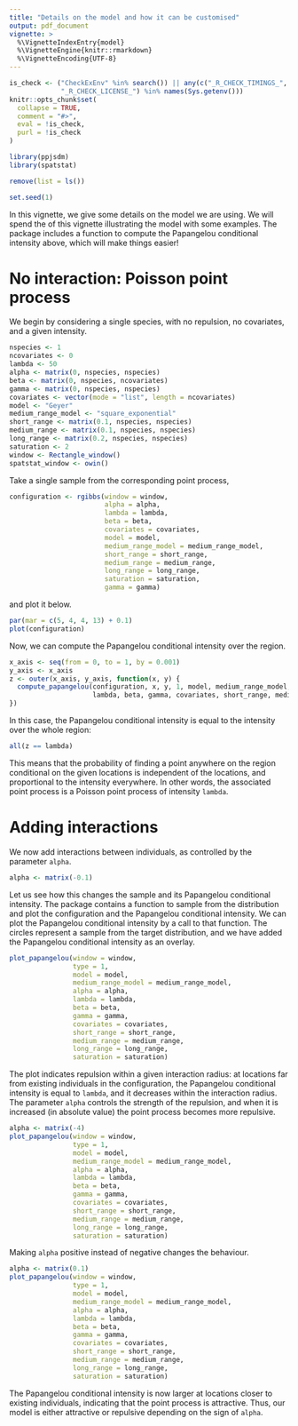 ```yaml
---
title: "Details on the model and how it can be customised"
output: pdf_document
vignette: >
  %\VignetteIndexEntry{model}
  %\VignetteEngine{knitr::rmarkdown}
  %\VignetteEncoding{UTF-8}
---
```


```r
is_check <- ("CheckExEnv" %in% search()) || any(c("_R_CHECK_TIMINGS_",
             "_R_CHECK_LICENSE_") %in% names(Sys.getenv()))
knitr::opts_chunk$set(
  collapse = TRUE,
  comment = "#>",
  eval = !is_check,
  purl = !is_check
)
```

```r
library(ppjsdm)
library(spatstat)

remove(list = ls())

set.seed(1)
```

In this vignette, we give some details on the model we are using.
We will spend the of this vignette illustrating the model with some examples.
The package includes a function to compute the Papangelou conditional intensity above, which will make things easier!

# No interaction: Poisson point process

We begin by considering a single species, with no repulsion, no covariates, and a given intensity.

```r
nspecies <- 1
ncovariates <- 0
lambda <- 50
alpha <- matrix(0, nspecies, nspecies)
beta <- matrix(0, nspecies, ncovariates)
gamma <- matrix(0, nspecies, nspecies)
covariates <- vector(mode = "list", length = ncovariates)
model <- "Geyer"
medium_range_model <- "square_exponential"
short_range <- matrix(0.1, nspecies, nspecies)
medium_range <- matrix(0.1, nspecies, nspecies)
long_range <- matrix(0.2, nspecies, nspecies)
saturation <- 2
window <- Rectangle_window()
spatstat_window <- owin()
```

Take a single sample from the corresponding point process,

```r
configuration <- rgibbs(window = window,
                        alpha = alpha,
                        lambda = lambda,
                        beta = beta,
                        covariates = covariates,
                        model = model,
                        medium_range_model = medium_range_model,
                        short_range = short_range,
                        medium_range = medium_range,
                        long_range = long_range,
                        saturation = saturation,
                        gamma = gamma)
```

and plot it below.

```r
par(mar = c(5, 4, 4, 13) + 0.1)
plot(configuration)
```

Now, we can compute the Papangelou conditional intensity over the region.

```r
x_axis <- seq(from = 0, to = 1, by = 0.001)
y_axis <- x_axis
z <- outer(x_axis, y_axis, function(x, y) {
  compute_papangelou(configuration, x, y, 1, model, medium_range_model, alpha,
                     lambda, beta, gamma, covariates, short_range, medium_range, long_range, saturation)
})
```

In this case, the Papangelou conditional intensity is equal to the intensity over the whole region:

```r
all(z == lambda)
```

This means that the probability of finding a point anywhere on the region conditional on the given locations is independent of the locations, and proportional to the intensity everywhere.
In other words, the associated point process is a Poisson point process of intensity `lambda`.

# Adding interactions

We now add interactions between individuals, as controlled by the parameter `alpha`.

```r
alpha <- matrix(-0.1)
```

Let us see how this changes the sample and its Papangelou conditional intensity.
The package contains a function to sample from the distribution and plot the configuration and the Papangelou conditional intensity.
We can plot the Papangelou conditional intensity by a call to that function.
The circles represent a sample from the target distribution, and we have added the Papangelou conditional intensity as an overlay.

```r
plot_papangelou(window = window,
                type = 1,
                model = model,
                medium_range_model = medium_range_model,
                alpha = alpha,
                lambda = lambda,
                beta = beta,
                gamma = gamma,
                covariates = covariates,
                short_range = short_range,
                medium_range = medium_range,
                long_range = long_range,
                saturation = saturation)
```

The plot indicates repulsion within a given interaction radius: at locations far from existing individuals in the configuration, the Papangelou conditional intensity is equal to `lambda`, and it decreases within the interaction radius.
The parameter `alpha` controls the strength of the repulsion, and when it is increased (in absolute value) the point process becomes more repulsive.

```r
alpha <- matrix(-4)
plot_papangelou(window = window,
                type = 1,
                model = model,
                medium_range_model = medium_range_model,
                alpha = alpha,
                lambda = lambda,
                beta = beta,
                gamma = gamma,
                covariates = covariates,
                short_range = short_range,
                medium_range = medium_range,
                long_range = long_range,
                saturation = saturation)
```

Making `alpha` positive instead of negative changes the behaviour.

```r
alpha <- matrix(0.1)
plot_papangelou(window = window,
                type = 1,
                model = model,
                medium_range_model = medium_range_model,
                alpha = alpha,
                lambda = lambda,
                beta = beta,
                gamma = gamma,
                covariates = covariates,
                short_range = short_range,
                medium_range = medium_range,
                long_range = long_range,
                saturation = saturation)
```

The Papangelou conditional intensity is now larger at locations closer to existing individuals, indicating that the point process is attractive.
Thus, our model is either attractive or repulsive depending on the sign of `alpha`.

<!-- # Changing features of the interaction -->

<!-- Different features of the interaction can be customised. -->
<!-- To begin with, you can control the radii of interaction (which correspond to $r_{i,j}$ in the model). -->

<!-- ```{r} -->
<!-- alpha <- matrix(-0.1) -->
<!-- short_range <- matrix(0.05, nspecies, nspecies) -->
<!-- plot_papangelou(window = window, -->
<!--                 type = 1, -->
<!--                 model = model, -->
<!--                 medium_range_model = medium_range_model, -->
<!--                 alpha = alpha, -->
<!--                 lambda = lambda, -->
<!--                 beta = beta, -->
<!--                 gamma = gamma, -->
<!--                 covariates = covariates, -->
<!--                 short_range = short_range, -->
<!--                 medium_range = medium_range, -->
<!--                 long_range = long_range, -->
<!--                 saturation = saturation) -->
<!-- ``` -->

<!-- It is possible to change the number of individuals that are taken into account, via the `saturation` parameter (which corresponds to $N$ in the model). -->
<!-- For example, let us account for the five closest individuals instead of the two closest. -->

<!-- ```{r} -->
<!-- short_range <- matrix(0.1, nspecies, nspecies) -->
<!-- saturation <- 5 -->
<!-- plot_papangelou(window = window, -->
<!--                 type = 1, -->
<!--                 model = model, -->
<!--                 medium_range_model = medium_range_model, -->
<!--                 alpha = alpha, -->
<!--                 lambda = lambda, -->
<!--                 beta = beta, -->
<!--                 gamma = gamma, -->
<!--                 covariates = covariates, -->
<!--                 short_range = short_range, -->
<!--                 medium_range = medium_range, -->
<!--                 long_range = long_range, -->
<!--                 saturation = saturation) -->
<!-- ``` -->

<!-- There are also various kinds of smoothing functions available via the `model` parameter (which correspond to $\varphi_{r_{i,j}}$ in the model). -->
<!-- Here is what the square exponential smoothing looks like. -->

<!-- ```{r} -->
<!-- saturation <- 2 -->
<!-- model <- "square_exponential" -->
<!-- plot_papangelou(window = window, -->
<!--                 type = 1, -->
<!--                 model = model, -->
<!--                 medium_range_model = medium_range_model, -->
<!--                 alpha = alpha, -->
<!--                 lambda = lambda, -->
<!--                 beta = beta, -->
<!--                 gamma = gamma, -->
<!--                 covariates = covariates, -->
<!--                 short_range = short_range, -->
<!--                 medium_range = medium_range, -->
<!--                 long_range = long_range, -->
<!--                 saturation = saturation) -->
<!-- ``` -->

<!-- # Discussion of the different variations -->

<!-- These different variations of the model generate quite different samples in extreme cases. -->
<!-- For example, for a very large value of the repulsion parameter, the Geyer model exhibits extreme regularity. -->
<!-- The Geyer model does not have any smoothing, i.e. it corresponds to the choice $\varphi_{r_{i,j}}(r)=\mathbf1_{\{r\le r_{i,j}\}}$, where $\mathbf1$ is the indicator function. -->

<!-- ```{r} -->
<!-- extreme_configuration <- rgibbs(window = window, -->
<!--                                 alpha = matrix(-Inf), -->
<!--                                 lambda = 100, -->
<!--                                 model = "Geyer", -->
<!--                                 short_range = short_range) -->
<!-- par(mar = c(5, 4, 4, 13) + 0.1) -->
<!-- plot(extreme_configuration, window = window) -->
<!-- ``` -->

<!-- Other variants of the model show some interesting features. -->
<!-- As an illustration, here is a plot of an extremely attractive square exponential version of the model. -->

<!-- ```{r} -->
<!-- extreme_configuration <- rgibbs(window = window, -->
<!--                                 alpha = 2.5, -->
<!--                                 lambda = 1, -->
<!--                                 model = "square_exponential", -->
<!--                                 short_range = short_range, -->
<!--                                 steps = 1000000) -->
<!-- par(mar = c(5, 4, 4, 13) + 0.1) -->
<!-- plot(extreme_configuration, window = window) -->
<!-- ``` -->

<!-- # Adding covariates -->

<!-- Adding covariates is also possible. -->
<!-- It is best to provide the covariates as `spatstat::im` objects, and it is usually easy to convert to that format thanks to the conversion functions provided by `spatstat`. -->

<!-- ```{r} -->
<!-- model <- "Geyer" -->
<!-- covariates <- list(temperature = as.im(function(x, y) x - 0.5, W = spatstat_window)) -->
<!-- beta <- matrix(2) -->
<!-- plot_papangelou(window = window, -->
<!--                 type = 1, -->
<!--                 model = model, -->
<!--                 medium_range_model = medium_range_model, -->
<!--                 alpha = alpha, -->
<!--                 lambda = lambda, -->
<!--                 beta = beta, -->
<!--                 gamma = gamma, -->
<!--                 covariates = covariates, -->
<!--                 short_range = short_range, -->
<!--                 medium_range = medium_range, -->
<!--                 long_range = long_range, -->
<!--                 saturation = saturation) -->
<!-- ``` -->

<!-- # Multiple species setting -->

<!-- The package also works with multiple species. -->

<!-- ```{r} -->
<!-- nspecies <- 2 -->
<!-- ncovariates <- 0 -->
<!-- lambda <- c(50, 50) -->
<!-- alpha <- cbind(c(-1, 0.1), c(0.1, -0.5)) -->
<!-- gamma <- cbind(c(-0.5, 0), c(0, -0.5)) -->
<!-- beta <- matrix(0, nspecies, ncovariates) -->
<!-- covariates <- list() -->
<!-- model <- "square_bump" -->
<!-- medium_range_model <- "square_exponential" -->
<!-- short_range <- cbind(c(0.05, 0.1), c(0.1, 0.2)) -->
<!-- medium_range <- cbind(c(0.075, 0), c(0, 0.2)) -->
<!-- long_range <- cbind(c(0.15, 0), c(0, 0.4)) -->
<!-- saturation <- 2 -->
<!-- window <- Rectangle_window() -->
<!-- spatstat_window <- owin() -->
<!-- ``` -->

<!-- As in the previous sections, we sample from this distribution and compute the corresponding Papangelou conditional intensity for an individual of the first species. -->

<!-- ```{r} -->
<!-- plot_papangelou(window = window, -->
<!--                 type = 1, -->
<!--                 model = model, -->
<!--                 medium_range_model = medium_range_model, -->
<!--                 alpha = alpha, -->
<!--                 lambda = lambda, -->
<!--                 beta = beta, -->
<!--                 gamma = gamma, -->
<!--                 covariates = covariates, -->
<!--                 short_range = short_range, -->
<!--                 medium_range = medium_range, -->
<!--                 long_range = long_range, -->
<!--                 saturation = saturation) -->
<!-- ``` -->

<!-- It can be seen that the new individual exhibits repulsion from individuals of its own species (the circles) and is instead attracted to individuals of the other species (the triangles). -->
